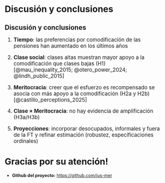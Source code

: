 
# Discusión y conclusiones {background-color="#491106ff"}

## Discusión y conclusiones
:::: {.incremental style="font-size: 120%;"}

1. **Tiempo**: las preferencias por comodificación de las pensiones han aumentado en los últimos años 

2. **Clase social**: clases altas muestran mayor apoyo a la comodificación que clases bajas (H1) [@mau_inequality_2015; @otero_power_2024; @lindh_public_2015]

3. **Meritocracia**: creer que el esfuerzo es recompensado se asocia con más apoyo a la comodificación (H2a y H2b) [@castillo_perceptions_2025]

4. **Clase × Meritocracia**: no hay evidencia de amplificación (H3a/H3b) 

5. **Proyecciones**: incorporar desocupados, informales y fuera de la FT y refinar estimación (robustez, especificaciones ordinales)


::::

# Gracias por su atención! 

-   **Github del proyecto:** <https://github.com/jus-mer>
